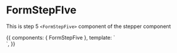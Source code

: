 <!-- FormStepFIve.stories.mdx -->



<Meta
  title="Public/Components/Form Steppers/Form Steps/FormStepFive"
  component={FormStepFive}
  decorators={[withKnobs]}
/>

# FormStepFIve

This is step 5 `<FormStepFive>` component of the stepper component

<Props of={FormStepFive} />

<Canvas>
  <Story
    name="Primary"
    height="400px"
  >
    {{
      components: { FormStepFive },
      template: `<div> <FormStepFive /> </div>`,
    }}
  </Story>
</Canvas>
